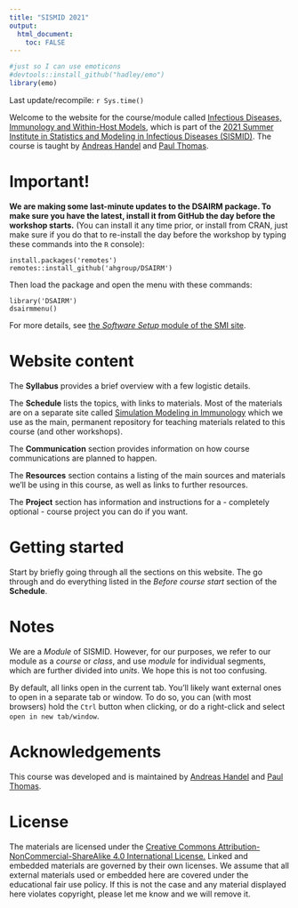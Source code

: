```yaml
---
title: "SISMID 2021"
output: 
  html_document:
    toc: FALSE
---
```


```r
#just so I can use emoticons
#devtools::install_github("hadley/emo")
library(emo)
```




Last update/recompile: `r Sys.time()`

Welcome to the website for the course/module called [Infectious Diseases, Immunology and Within-Host Models](https://si.biostat.washington.edu/suminst/sismid2021/modules/MD2110), which is part of the [2021 Summer Institute in Statistics and Modeling in Infectious Diseases (SISMID)](https://si.biostat.washington.edu/suminst/sismid). The course is taught by [Andreas Handel](https://www.andreashandel.com/) and [Paul Thomas](https://www.stjude.org/directory/t/paul-thomas.html). 

# Important!

**We are making some last-minute updates to the DSAIRM package. To make sure you have the latest, install it from GitHub the day before the workshop starts.**
(You can install it any time prior, or install from CRAN, just make sure if you do that to re-install the day before the workshop by typing these commands into the `R` console):

```
install.packages('remotes')
remotes::install_github('ahgroup/DSAIRM')
```

Then load the package and open the menu with these commands:
```
library('DSAIRM')
dsairmmenu()
```
For more details, see [the _Software Setup_ module of the SMI site](https://andreashandel.github.io/SMIcourse).

# Website content

The __Syllabus__ provides a brief overview with a few logistic details.

The __Schedule__ lists the topics, with links to materials. Most of the materials are on a separate site called [Simulation Modeling in Immunology](https://andreashandel.github.io/SMIcourse/) which we use as the main, permanent repository for teaching materials related to this course (and other workshops). 

The __Communication__ section provides information on how course communications are planned to happen.

The __Resources__ section contains a listing of the main sources and materials we'll be using in this course, as well as links to further resources.

The __Project__ section has information and instructions for a - completely optional - course project you can do if you want. 


# Getting started

Start by briefly going through all the sections on this website. The go through and do everything listed in the _Before course start_ section of the __Schedule__. 

# Notes

We are a _Module_ of SISMID. However, for our purposes, we refer to our module as a _course_ or _class_, and use _module_ for individual segments, which are further divided into _units_. We hope this is not too confusing. 

By default, all links open in the current tab. You'll likely want external ones to open in a separate tab or window. To do so, you can (with most browsers) hold the `Ctrl` button when clicking, or do a right-click and select `open in new tab/window`.


# Acknowledgements

This course was developed and is maintained by [Andreas Handel](https://www.andreashandel.com/) and [Paul Thomas](https://www.stjude.org/directory/t/paul-thomas.html).

# License

The materials are licensed under the [Creative Commons Attribution-NonCommercial-ShareAlike 4.0 International License.](https://creativecommons.org/licenses/by-nc-sa/4.0/) Linked and embedded materials are governed by their own licenses. We assume that all external materials used or embedded here are covered under the educational fair use policy. If this is not the case and any material displayed here violates copyright, please let me know and we will remove it. 


  
